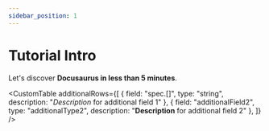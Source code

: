 ```yaml
---
sidebar_position: 1
---
```


# Tutorial Intro

Let's discover **Docusaurus in less than 5 minutes**.

<!-- <CustomTable
  directField="directField"
  directFieldType="directFieldType"
  directFieldTypeDescription="Description for &#8364; <b>direct</b> <a href=''>field</a> <li>hello</li>"
/> -->

<CustomTable
  additionalRows={[
    { field: "spec.[]", type: "string", description: "<i>Description</i> for additional field 1" },
    { field: "additionalField2", type: "additionalType2", description: "<b>Description</b> for additional field 2" },
  ]}
/>


